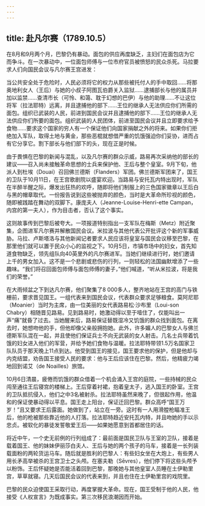 ```yaml
---
---
---
```

title: 赴凡尔赛（1789.10.5）
---




在8月和9月两个月，巴黎仍有暴动。面包的供应再度缺乏，主妇们在面包店为它而争斗。在一次暴动中，一位面包师傅与一位市府官员被愤怒的民众杀死。马拉要求人们向国民会议与凡尔赛王宫进发：

当公共安全处于危险时，人民必须将它的权力从那些被托付人的手中取回……将那奥地利女人（王后）与她的小叔子阿图瓦伯爵关入监狱……逮捕部长与他的属员并加以监禁……查清市长（可怜、和蔼、耽于幻想的巴伊）与他的助理……不让这位将军（拉法耶特）远离，并且逮捕他的部下……王位的继承人无法供应你们所需的面包。组织已武装的人民，前进到国民会议并且逮捕他的部下……王位的继承人无法供应你们所要的面包。组织武装的人民团体，前进至国民会议并且立即要求给予食物……要求这个国家的穷人有一个保证他们向国家捐献之外的将来。如果你们拒绝加入军队，取得土地与黄金，那些恶棍就想借严重的饥饿强迫你们妥协，进而占有它分享它。割下部长与他们部下的头，现在正是时候。



由于畏惧在巴黎的新闻与混乱，以及凡尔赛的群众示威，路易再次采纳他的部长的建议——召入尚未接触革命思想的士兵来保护他、王后与整个皇室。9月下旬，他派人到杜埃（Douai）召回佛兰德斯（Flanders）军团。佛兰德斯军团来了，国王的卫队于10月11日，在王宫歌剧院以盛宴欢迎。当路易与安托瓦内特出现时，军队在半醉半醒之际，爆发出狂热的欢呼，随即将他们制服上的三色国家徽章以王后白与黑的帽章取代。一份报告说到这些被抛弃的颜色，当时是大革命所珍视的颜色，随即被践踏在舞动的双脚下。康庞夫人（Jeanne-Louise-Henri-ette Campan，内宫的第一夫人），作为目击者，否认了这个事实。

这则故事传到巴黎后被夸大。一项报道特别指出一支军队在梅斯（Metz）附近聚集，企图进军凡尔赛并解散国民会议。米拉波与其他代表公开批评这个新的军事威胁。马拉、卢斯塔洛与其他新闻记者要求人民应该将皇室与国民会议移至巴黎，在那里他们就可以置于民众小心的监视之下。10月5日，市镇市场中的妇女，首先知道食物缺乏，领先组队向40英里外的凡尔赛进军。当她们继续进行时，她们邀请上千的男女加入。这不是一个悲剧或悲伤的行列，一则轻松的法国幽默增添了一些趣味。“我们将召回面包师傅与面包师傅的妻子，”他们喊道，“听从米拉波，将是我们的荣誉。”

在大雨倾盆之下到达凡尔赛，他们聚集了8 000多人，整齐地站在王宫的高门与铁栅前，要求晋见国王。一组代表来到国民会议，代表群众要求足够粮食。莫阿尼耶（Moanier）当时为主席，由一位美丽的女代表路易松·沙布里（Loui-son Chabry）相随晋见路易。见到路易时，她激动得以至于噎住了，仅能叫出一声“痛”就昏了过去。当她醒来后，路易保证替既湿冷又饥饿的群众找到面包。在离去时，她想吻他的手，但他却像父亲般拥抱她。此外，许多媚人的巴黎女人与佛兰德斯军队混在一起，并且使他们保证兵士不向无武装的女人射击。几名士兵带着饥饿的妇女进入他们的军营，并给予她们食物与温暖。拉法耶特带领1.5万名国家卫队队员于那天晚上11点到达。他受到国王的接见，国王要求他的保护，但是他却与内克结盟，劝告国王接受人民的要求：他与王后应该住在巴黎。然后，他精疲力竭地回到诺艾（de Noailles）旅馆。

10月6日清晨，疲倦而饥饿的群众借着一个机会涌入王宫的庭院，一些持械的民众闯至通往王后寝宫的楼梯上。王后穿着衬裙，抱着皇太子，逃入国王的卧室。王宫的卫队抵抗侵入，他们之中3名被射杀。拉法耶特虽然来晚了，但很起作用，他温和的保证使暴动得以平息。国王走上阳台，保证迁回巴黎。群众高呼“国王万岁！”且又要求王后露面。她做到了，站立在一旁。这时有一人用滑膛枪瞄准王后，他的枪被那些靠近他的人打落。拉法耶特趋近安托瓦内特，并且吻她的手以示忠贞。被软化的暴徒发誓敬爱王后——如果她愿意到首都居住的话。

将近中午，一个史无前例的行列组成了：最前面是国民卫队与王室的卫队，接着是载着国王、他的妹妹伊丽莎白夫人、王后与她的两个孩子的马车，接着是一长列装载面粉的两轮货运马车。随后就是胜利的巴黎人：有些妇女坐在大炮上，有些男人用长矛高举被杀的王宫卫士之头颅。在塞夫勒（Sēvres），他们停下将这些头颅予以粉饰。王后怀疑她是否能活着回到巴黎，那晚她与其他皇室人员睡在土伊勒里宫，草草就寝。几天后国民会议的代表来到，并且也住在土伊勒里宫的戏院里。

巴黎的民众迫使国王采取行动，再度掌握大革命。现在，国王受制于他的人民，他接受《人权宣言》为既成事实。第三次移民浪潮因而开始。